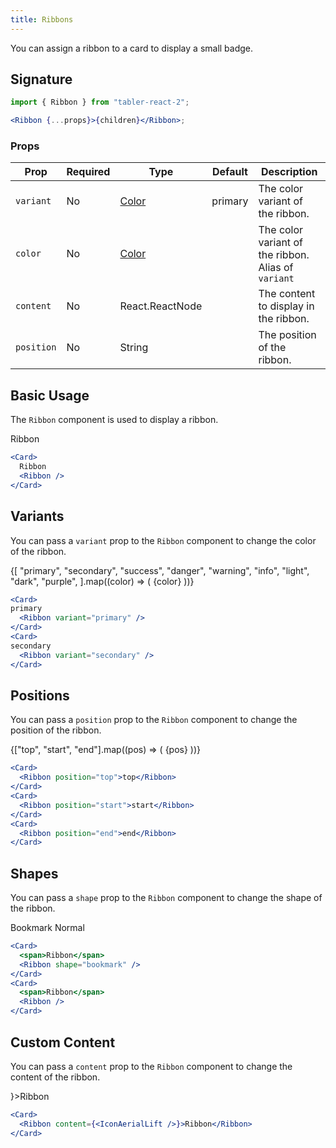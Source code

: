 ```yaml
---
title: Ribbons
---
```



You can assign a ribbon to a card to display a small badge.

## Signature

```jsx
import { Ribbon } from "tabler-react-2";

<Ribbon {...props}>{children}</Ribbon>;
```

### Props

| Prop       | Required | Type                       | Default | Description                                         |
| ---------- | -------- | -------------------------- | ------- | --------------------------------------------------- |
| `variant`  | No       | [Color](/utilities/colors) | primary | The color variant of the ribbon.                    |
| `color`    | No       | [Color](/utilities/colors) |         | The color variant of the ribbon. Alias of `variant` |
| `content`  | No       | React.ReactNode            |         | The content to display in the ribbon.               |
| `position` | No       | String                     |         | The position of the ribbon.                         |

## Basic Usage

The `Ribbon` component is used to display a ribbon.

<Excerpt>
  <Card style={{ minWidth: 150, maxWidth: 250 }}>
    Ribbon
    <Ribbon />
  </Card>
</Excerpt>

```jsx
<Card>
  Ribbon
  <Ribbon />
</Card>
```

## Variants

You can pass a `variant` prop to the `Ribbon` component to change the color of the ribbon.

<Excerpt f>
  {[
    "primary",
    "secondary",
    "success",
    "danger",
    "warning",
    "info",
    "light",
    "dark",
    "purple",
  ].map((color) => (
    <Card key={color} style={{ minWidth: 150, maxWidth: 250 }}>
      {color}
      <Ribbon variant={color} />
    </Card>
  ))}
</Excerpt>

```jsx
<Card>
primary
  <Ribbon variant="primary" />
</Card>
<Card>
secondary
  <Ribbon variant="secondary" />
</Card>
```

## Positions

You can pass a `position` prop to the `Ribbon` component to change the position of the ribbon.

<Excerpt f>
  {["top", "start", "end"].map((pos) => (
    <Card
      key={pos}
      style={{ minWidth: 150, maxWidth: 250, textAlign: "center" }}
    >
      <Ribbon position={pos}>{pos}</Ribbon>
    </Card>
  ))}
</Excerpt>

```jsx
<Card>
  <Ribbon position="top">top</Ribbon>
</Card>
<Card>
  <Ribbon position="start">start</Ribbon>
</Card>
<Card>
  <Ribbon position="end">end</Ribbon>
</Card>
```

## Shapes

You can pass a `shape` prop to the `Ribbon` component to change the shape of the ribbon.

<Excerpt f>
  <Card style={{ minWidth: 150, maxWidth: 250 }}>
    <span>Bookmark</span>
    <Ribbon shape="bookmark" />
  </Card>
  <Card style={{ minWidth: 150, maxWidth: 250 }}>
    <span>Normal</span>
    <Ribbon />
  </Card>
</Excerpt>

```jsx
<Card>
  <span>Ribbon</span>
  <Ribbon shape="bookmark" />
</Card>
<Card>
  <span>Ribbon</span>
  <Ribbon />
</Card>
```

## Custom Content

You can pass a `content` prop to the `Ribbon` component to change the content of the ribbon.

<Excerpt>
  <Card style={{ minWidth: 150, maxWidth: 250 }}>
    <Ribbon content={<IconAerialLift />}>Ribbon</Ribbon>
  </Card>
</Excerpt>

```jsx
<Card>
  <Ribbon content={<IconAerialLift />}>Ribbon</Ribbon>
</Card>
```
